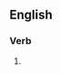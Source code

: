 ==English==

===Verb===
{{head|en|present participle}}

# {{present participle of|convoke|lang=en|nocat=1}}